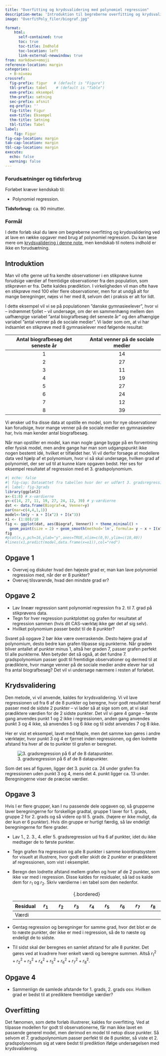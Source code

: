 ```yaml
---
title: "Overfitting og krydsvalidering med polynomiel regression"
description-meta: 'Introduktion til begreberne overfitting og krydsvalidering vha. polynomiel regression. Som eksempel ses på en fiktiv sammenhæng mellem antal biografbesøg og antal venner på de sociale medier.'
image: "OverfitPoly_filer/biograf.jpg"

format:
    html: 
      self-contained: true
      toc: true
      toc-title: Indhold
      toc-location: left
      link-external-newwindow: true
from: markdown+emoji
reference-location: margin
categories:
  - B-niveau
crossref:
  fig-prefix: figur   # (default is "Figure")
  tbl-prefix: tabel    # (default is "Table")
  exm-prefix: eksempel
  thm-prefix: sætning
  sec-prefix: afsnit
  eq-prefix: ''
  fig-title: Figur
  exm-title: Eksempel
  thm-title: Sætning
  tbl-title: Tabel
label:
    fig: Figur
fig-cap-location: margin
tab-cap-location: margin
tbl-cap-location: margin
execute:
  echo: false
  warning: false
---
```



::: {.callout-caution collapse="true" appearance="minimal"}
### Forudsætninger og tidsforbrug
Forløbet kræver kendskab til:

+ Polynomiel regression.


**Tidsforbrug:** ca. 90 minutter.

:::

::: {.purpose}

### Formål

I dette forløb skal du lære om begreberne overfitting og krydsvalidering ved at lave en række opgaver med brug af polynomiel regression. Du kan læse mere om 
[krydsvalidering i denne note](../materialer/krydsvalidering/krydsvalidering.qmd), men kendskab til notens indhold er ikke en forudsætning. 

:::

## Introduktion

Man vil ofte gerne ud fra kendte observationer i en stikprøve kunne forudsige værdier af fremtidige observationer fra den population, som stikprøven er fra. Dette kaldes prædiktion. I virkeligheden vil man ofte have en stikprøve med 100 eller flere observationer, men for at undgå alt for mange beregninger, nøjes vi her med 8, selvom det i praksis er alt for lidt.

I dette eksempel vil vi se på populationen ”danske gymnasieelever”, hvor vi -- indrømmet fjollet -- vil undersøge, om der en sammenhæng mellem den uafhængige variabel ”antal biografbesøg det seneste år” og den afhængige variabel ”antal venner på de sociale medier”. Vi lader som om, at vi har indsamlet en stikprøve med 8 gymnasielever med følgende resultat:

| Antal biografbesøg det seneste år | Antal venner på de sociale medier |
|:------:|:------:|
| $1$ | $14$ |
| $2$ | $27$ |
| $3$ | $11$ |
| $4$ | $19$ |
| $5$ | $27$ |
| $6$ | $24$ |
| $7$ | $12$ |
| $8$ | $39$ |

<!-- $Bio = [1, 2, 3, 4, 5, 6, 7, 8]$ -->
<!-- $Venner = [14, 27, 11, 19, 27, 24, 12, 39]$ -->

Vi ønsker ud fra disse data at opstille en model, som for nye observationer kan forudsige, hvor mange venner på de sociale medier en gymnasieelev har, hvis man kender antal biografbesøg.

Når man opstiller en model, kan man nogle gange bygge på en forventning eller fysisk model, men andre gange har man som udgangspunkt ikke nogen bestemt idé, hvilket er tilfældet her. Vi vil derfor forsøge at modellere data ved hjælp af et polynomium, hvor vi så skal undersøge, hvilken grad af polynomiet, der ser ud til at kunne klare opgaven bedst. Her ses for eksempel resultatet af regression med et 3. gradspolynomium.

<!-- ![3. gradsregression på alle 8 datapunkter.](OverfitPoly_filer/3gradsregression.png){#fig-3grads} -->

```r
#| echo: false
#| fig-cap: Datasættet fra tabellen hvor der er udført 3. gradsregression.
#| label: fig-3grads
library(ggplot2)
x<-(1:8) # x-værdierne
y<-c(14, 27, 11, 19, 27, 24, 12, 39) # y-værdierne
dat <- data.frame(Biograf=x, Venner=y)
par(mar=c(4,4,1,1))
model<-lm(y ~ x + I(x^2) + I(x^3))
x1 <- (1:80)/10
fig <- ggplot(dat, aes(Biograf, Venner)) + theme_minimal() +
  geom_point(size = 2) + geom_smooth(method='lm', formula= y ~ x + I(x^2) + I(x^3), se = FALSE)
fig
#plot(x,y,pch=16,ylab="y",axes=TRUE,xlim=c(0,9),ylim=c(10,40))
#lines(x1,predict(model,data.frame(x=x1)),col="red")
```


::: {.callout-note collapse="false" appearance="minimal"}
## Opgave 1
*	Overvej og diskuter hvad den højeste grad er, man kan lave polynomiel regression med, når der er 8 punkter? 
*	Overvej tilsvarende, hvad den mindste grad er?
:::

::: {.callout-note collapse="false" appearance="minimal"}
## Opgave 2
*	Lav lineær regression samt polynomiel regression fra 2. til 7. grad på stikprøvens data. 
*	Tegn for hver regression punktplottet og grafen for resultatet af regression sammen (hvis dit CAS-værktøj ikke gør det af sig selv).  
*	Hvilket polynomium passer bedst til de 8 punkter?

:::

Svaret på opgave 2 bør ikke være overraskende. Desto højere grad af polynomium, desto bedre kan grafen tilpasse sig punkterne. Når graden bliver antallet af punkter minus 1, altså her graden 7, passer grafen perfekt til alle punkterne. Men betyder det så også, at det fundne 7. gradspolynomium passer godt til fremtidige observationer og dermed til at prædiktere, hvor mange venner på de sociale medier andre elever har ud fra antal biografbesøg? Det vil vi undersøge nærmere i resten af forløbet.

## Krydsvalidering

Den metode, vi vil anvende, kaldes for krydsvalidering. Vi vil lave regressionen ud fra 6 af de 8 punkter og beregne, hvor godt resultatet heraf passer med de sidste 2 punkter – vi lader så at sige som om, at vi skal prædiktere værdien for de 2 sidste punkter. Det vil vi gøre 4 gange – første gang anvendes punkt 1 og 2 ikke i regressionen, anden gang anvendes punkt 3 og 4 ikke, så anvendes 5 og 6 ikke og til sidst anvendes 7 og 8 ikke. 

Her er vist et eksempel, lavet med Maple, men det samme kan gøres i andre værktøjer, hvor punkt 3 og 4 er fjernet inden regressionen, og den lodrette afstand fra hver af de to punkter til grafen er beregnet.

![3. gradsregression på 6 af de 8  datapunkter.](OverfitPoly_filer/3gradsregression6af8.png){#fig-3grads6af8}

Som det ses af figuren, ligger det 3. punkt ca. 24 under grafen fra regressionen uden punkt 3 og 4, mens det 4. punkt ligger ca. 13 under. Beregningerne viser de præcise værdier.

::: {.callout-note collapse="false" appearance="minimal"}
## Opgave 3
Hvis I er flere grupper, kan I nu passende dele opgaven op, så grupperne laver beregningerne for forskellige gradtal, gruppe 1 laver for 1. grads, gruppe 2 for 2. grads og så videre op til 5. grads. (højere er ikke muligt, da der kun er 6 punkter). Hvis din gruppe er hurtigt færdig, så lav endeligt beregningerne for flere grader.

*	Lav 1., 2. 3., 4. eller 5. gradsregression ud fra 6 af punkter, idet du ikke medtager de to første punkter.
*	Tegn grafen fra regression og alle 8 punkter i samme koordinatsystem for visuelt at illustrere, hvor godt eller skidt de 2 punkter er prædikteret af regressionen, som vist i eksemplet.
*	Beregn den lodrette afstand mellem grafen og hver af de 2 punkter, som ikke var med i regression. Disse kaldes for residualer, så lad os kalde dem for $r_1$ og $r_2$. Skriv værdierne i en tabel som den nedenfor.

    | Residual	| $r_1$ |	$r_2$ |	$r_3$ |	$r_4$ |	$r_5$ |	$r_6$ |	$r_7$ |	$r_8$ |
    |:---|:---:|:---:|:---:|:---:|:---:|:---:|:---:|:---:|
    | Værdi | | | | | | | | |
    : {.bordered}

*	Gentag regression og beregninger for samme grad, hvor det blot er de to næste punkter, der ikke er med i regression, så de to næste og endeligt de to sidste.
*	Til sidst skal der beregnes en samlet afstand for alle 8 punkter. Det gøres ved at kvadrere hver enkelt værdi og beregne summen. Altså ${r_1}^2+{r_2}^2+ {r_3}^2+{r_4}^2+{r_5}^2+{r_6}^2+{r_7}^2+{r_8}^2$. 
:::

::: {.callout-note collapse="false" appearance="minimal"}
## Opgave 4
*	Sammenlign de samlede afstande for 1. grads, 2. grads osv. Hvilken grad er bedst til at prediktere fremtidige værdier?
:::

## Overfitting

Det fænomen, som dette forløb illustrerer, kaldes for overfitting. Ved at tilpasse modellen for godt til observationerne, får man ikke lavet en passende generel model, men derimod en model til netop disse punkter. Så selvom et 7. gradspolynomium passer perfekt til de 8 punkter, så viste et 2. gradspolynomium sig at være bedst til prediktion ifølge undersøgelsen med krydsvalidering. 
